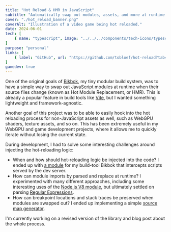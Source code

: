 ```yaml
---
title: "Hot Reload & HMR in JavaScript"
subtitle: "Automatically swap out modules, assets, and more at runtime."
cover: "./hot_reload_banner.png"
coverAlt: "Illustration of a video game being hot reloaded."
date: 2024-06-01
tech: [
	{ name: "typescript", image: "../../../components/tech-icons/typescript.svg" },
]
purpose: "personal"
links: [
	{ label: "GitHub", url: "https://github.com/tobloef/hot-reload?tab=readme-ov-file#readme" },
]
gamedev: true
---
```


One of the original goals of [Bikbok](/portfolio/bikbok), my tiny modular build system, was to have a simple way to swap out JavaScript modules at runtime when their source files change (known as Hot Module Replacement, or HMR). This is already a popular feature in build tools like [Vite](https://vite.dev/), but I wanted something lightweight and framework-agnostic.

Another goal of this project was to be able to easily hook into the hot reloading process for non-JavaScript assets as well, such as WebGPU shaders, texture assets, and so on. This has been extremely useful in my WebGPU and game development projects, where it allows me to quickly iterate without losing the current state.

During development, I had to solve some interesting challenges around injecting the hot-reloading logic:

* When and how should hot-reloading logic be injected into the code? I ended up with [a module](https://github.com/tobloef/bikbok/blob/main/src/module/modules/hot-reload.js) for my build-tool Bikbok that intercepts scripts served by the dev server.
* How can module imports by parsed and replace at runtime? I experimented with many different approaches, including some interesting uses of the [Node.js V8 module](https://nodejs.org/api/v8.html), but ultimately settled on parsing [Regular Expressions](https://github.com/tobloef/hot-reload/blob/main/src/injection/inject-hot-imports.js).
* How can breakpoint locations and stack traces be preserved when modules are swapped out? I ended up implementing a simple [source map generator](https://github.com/tobloef/hot-reload/blob/c4695861839bcdd808c2137de1eccc049e7e5a6c/src/injection/inject-hot-imports.js#L138).

I'm currently working on a revised version of the library and blog post about the whole process.
